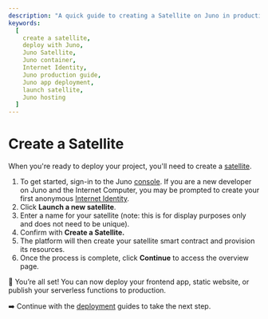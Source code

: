 ```yaml
---
description: "A quick guide to creating a Satellite on Juno in production — the container that powers your app."
keywords:
  [
    create a satellite,
    deploy with Juno,
    Juno Satellite,
    Juno container,
    Internet Identity,
    Juno production guide,
    Juno app deployment,
    launch satellite,
    Juno hosting
  ]
---
```


# Create a Satellite

When you're ready to deploy your project, you'll need to create a [satellite].

1. To get started, sign-in to the Juno [console](https://console.juno.build). If you are a new developer on Juno and the Internet Computer, you may be prompted to create your first anonymous [Internet Identity].
2. Click **Launch a new satellite**.
3. Enter a name for your satellite (note: this is for display purposes only and does not need to be unique).
4. Confirm with **Create a Satellite.**
5. The platform will then create your satellite smart contract and provision its resources.
6. Once the process is complete, click **Continue** to access the overview page.

🎉 You’re all set! You can now deploy your frontend app, static website, or publish your serverless functions to production.

➡️ Continue with the [deployment](/docs/category/deployment) guides to take the next step.

[satellite]: terminology.md#satellite
[Internet Identity]: terminology.md#internet-identity
